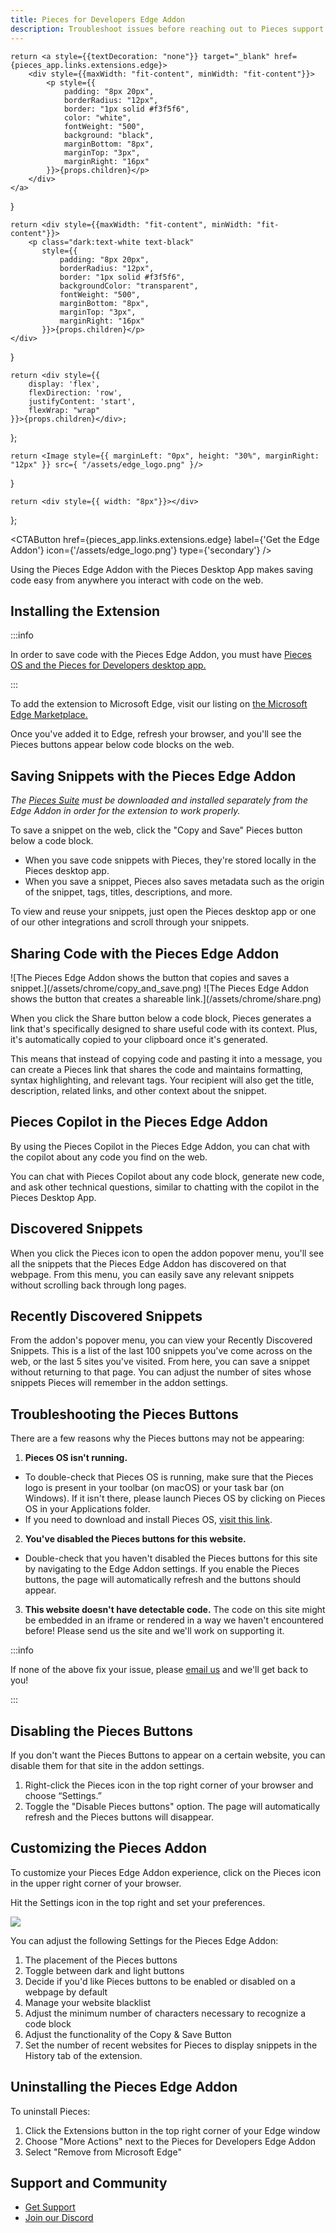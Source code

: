 ```yaml
---
title: Pieces for Developers Edge Addon
description: Troubleshoot issues before reaching out to Pieces support to get assistance with the Pieces for Developers Edge Addon.
---
```



<link rel="canonical" href="https://docs.pieces.app/extensions-plugins/edge" />

    return <a style={{textDecoration: "none"}} target="_blank" href={pieces_app.links.extensions.edge}>
        <div style={{maxWidth: "fit-content", minWidth: "fit-content"}}>
            <p style={{
                padding: "8px 20px",
                borderRadius: "12px",
                border: "1px solid #f3f5f6",
                color: "white",
                fontWeight: "500",
                background: "black",
                marginBottom: "8px",
                marginTop: "3px",
                marginRight: "16px"
            }}>{props.children}</p>
        </div>
    </a>
}

    return <div style={{maxWidth: "fit-content", minWidth: "fit-content"}}>
        <p class="dark:text-white text-black"
           style={{
               padding: "8px 20px",
               borderRadius: "12px",
               border: "1px solid #f3f5f6",
               backgroundColor: "transparent",
               fontWeight: "500",
               marginBottom: "8px",
               marginTop: "3px",
               marginRight: "16px"
           }}>{props.children}</p>
    </div>
}

    return <div style={{
        display: 'flex',
        flexDirection: 'row',
        justifyContent: 'start',
        flexWrap: "wrap"
    }}>{props.children}</div>;
};

    return <Image style={{ marginLeft: "0px", height: "30%", marginRight: "12px" }} src={ "/assets/edge_logo.png" }/>
}

    return <div style={{ width: "8px"}}></div>
};

<CTAButton
  href={pieces_app.links.extensions.edge}
  label={'Get the Edge Addon'}
  icon={'/assets/edge_logo.png'}
  type={'secondary'}
/>

<MiniSpacer/>

Using the Pieces Edge Addon with the Pieces Desktop App makes saving code easy from anywhere you interact with code on the web.

## Installing the Extension

:::info

In order to save code with the Pieces Edge Addon, you must have <a target="blank" href="/learn/installation-getting-started/what-am-i-installing">Pieces OS and the Pieces for Developers desktop app.</a>

:::

To add the extension to Microsoft Edge, visit our listing on <a target="blank" href={pieces_app.links.extensions.edge}> the Microsoft Edge Marketplace.</a>

Once you've added it to Edge, refresh your browser, and you'll see the Pieces buttons appear below code blocks on the web.

## Saving Snippets with the Pieces Edge Addon
_The <a target="_blank" href="/learn/installation-getting-started/what-am-i-installing">Pieces Suite</a> must be downloaded and installed separately from the Edge Addon in order for the extension to work properly._

To save a snippet on the web, click the "Copy and Save" Pieces button below a code block.

- When you save code snippets with Pieces, they're stored locally in the Pieces desktop app.
- When you save a snippet, Pieces also saves metadata such as the origin of the snippet, tags, titles, descriptions, and more.

To view and reuse your snippets, just open the Pieces desktop app or one of our other integrations and scroll through your snippets.

## Sharing Code with the Pieces Edge Addon

<GridFlexRow>
    ![The Pieces Edge Addon shows the button that copies and saves a snippet.](/assets/chrome/copy_and_save.png)
    <Spacer></Spacer>
    ![The Pieces Edge Addon shows the button that creates a shareable link.](/assets/chrome/share.png)
</GridFlexRow>

When you click the Share button below a code block, Pieces generates a link that's specifically designed to share useful code with its context. Plus, it's automatically copied to your clipboard once it's generated.

This means that instead of copying code and pasting it into a message, you can create a Pieces link that shares the code and maintains formatting, syntax highlighting, and relevant tags. Your recipient will also get the title, description, related links, and other context about the snippet.

## Pieces Copilot in the Pieces Edge Addon
By using the Pieces Copilot in the Pieces Edge Addon, you can chat with the copilot about any code you find on the web.

You can chat with Pieces Copilot about any code block, generate new code, and ask other technical questions, similar to chatting with the copilot in the Pieces Desktop App.

## Discovered Snippets

When you click the Pieces icon to open the addon popover menu, you'll see all the snippets that the Pieces Edge Addon has discovered on that webpage. From this menu, you can easily save any relevant snippets without scrolling back through long pages.

## Recently Discovered Snippets

From the addon's popover menu, you can view your Recently Discovered Snippets. This is a list of the last 100 snippets you've come across on the web, or the last 5 sites you've visited. From here, you can save a snippet without returning to that page. You can adjust the number of sites whose snippets Pieces will remember in the addon settings.

## Troubleshooting the Pieces Buttons
There are a few reasons why the Pieces buttons may not be appearing:

1. **Pieces OS isn't running.**
 - To double-check that Pieces OS is running, make sure that the Pieces logo is present in your toolbar (on macOS) or your task bar (on Windows). If it isn't there, please launch Pieces OS by clicking on Pieces OS in your Applications folder.
 - If you need to download and install Pieces OS, <a target="_blank" href="/learn/installation-getting-started/what-am-i-installing">visit this link</a>.

2. **You've disabled the Pieces buttons for this website.**
 - Double-check that you haven't disabled the Pieces buttons for this site by navigating to the Edge Addon settings. If you enable the Pieces buttons, the page will automatically refresh and the buttons should appear.

3. **This website doesn't have detectable code.**
The code on this site might be embedded in an iframe or rendered in a way we haven't encountered before! Please send us the site and we'll work on supporting it.

:::info

If none of the above fix your issue, please <a target="_blank" href={pieces_app.links.socials.support_email}>email us</a> and we'll get back to you!

:::

## Disabling the Pieces Buttons
If you don't want the Pieces Buttons to appear on a certain website, you can disable them for that site in the addon settings.

1. Right-click the Pieces icon in the top right corner of your browser and choose “Settings.”
2. Toggle the "Disable Pieces buttons" option. The page will automatically refresh and the Pieces buttons will disappear.

## Customizing the Pieces Addon

To customize your Pieces Edge Addon experience, click on the Pieces icon in the upper right corner of your browser.

Hit the Settings icon in the top right and set your preferences.

<Image src="/assets/theme_for_chrome.png" />

You can adjust the following Settings for the Pieces Edge Addon:
1. The placement of the Pieces buttons
2. Toggle between dark and light buttons
3. Decide if you'd like Pieces buttons to be enabled or disabled on a webpage by default
4. Manage your website blacklist
5. Adjust the minimum number of characters necessary to recognize a code block
6. Adjust the functionality of the Copy & Save Button
7. Set the number of recent websites for Pieces to display snippets in the History tab of the extension.

## Uninstalling the Pieces Edge Addon

To uninstall Pieces:

1. Click the Extensions button in the top right corner of your Edge window
2. Choose "More Actions" next to the Pieces for Developers Edge Addon
3. Select "Remove from Microsoft Edge"

## Support and Community

- [Get Support](/learn/support)
- [Join our Discord](https://discord.gg/getpieces)
